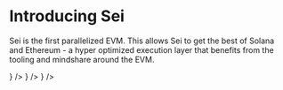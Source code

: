 
<DeveloperSurveyCallout />

# Introducing Sei

Sei is the first parallelized EVM. This allows Sei to get the best of Solana and Ethereum - a hyper optimized execution layer that benefits from the tooling and mindshare around the EVM.

<Cards>
	<Card title='Overview' href='/general-overview' icon={<GanttChartSquare />} />
	<Card title='User Guide' href='/user-guides/wallet-setup' icon={<Wallet />} />
	<Card title='For Developers' href='/dev-intro' icon={<Wrench />} />
</Cards>
